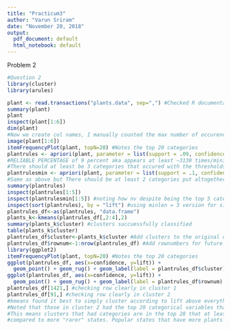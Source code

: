 ```yaml
---
title: "Practicum3"
author: "Varun Sriram"
date: "November 20, 2018"
output:
  pdf_document: default
  html_notebook: default
---
```



Problem 2

```r
#Question 2
library(cluster)
library(arules)

plant <- read.transactions("plants.data", sep=",") #Checked R documentation for this function. It was a .data set since the start and thought of using it the same way
summary(plant)
plant
inspect(plant[1:6])
dim(plant)
#Now we create col names, I manually counted the max number of occurences of a genus and it came to 15
image(plant[1:6])
itemFrequencyPlot(plant, topN=20) #Notes the top 20 categories
plantrules <- apriori(plant, parameter = list(support = .09, confidence = 0.75, minlen = 3)) 
#RELIABLE PERCENTAGE of 9 percent aka appears at least ~3130 times/minimum threshold = support, rules should appear correct ~75 percent of the time = confidence.
#There should at least be 3 categories that occured with the thresholds put altogether
plantrulesmin <- apriori(plant, parameter = list(support = .1, confidence = 0.25, minlen = 2)) 
#Same as above but There should be at least 2 categories put altogether
summary(plantrules)
inspect(plantrules[1:5])
inspect(plantrulesmin[1:5]) #noting how nv despite being the top 5 categories occuring did not appear the top 10 when there is a minimum of 3 categories involved
inspect(sort(plantrules), by = "lift") #using minlen = 3 version for simplicity - essentially order of likely occurence over others
plantrules_df<-as(plantrules, "data.frame")
plants_k<-kmeans(plantrules_df[,2:4],2)
summary(plants_k$cluster) #clusters succuessfully classified
table(plants_k$cluster)
plantrules_df$cluster<-plants_k$cluster #Add clusters to the original dataframe conveniently in the same row
plantrules_df$rownum<-1:nrow(plantrules_df) #Add rownumbers for future labeling/graph usage
library(ggplot2)
itemFrequencyPlot(plant, topN=20) #Notes the top 20 categories
ggplot(plantrules_df, aes(x=confidence, y=lift)) +
  geom_point() + geom_rug() + geom_label(label = plantrules_df$cluster)
ggplot(plantrules_df, aes(x=confidence, y=lift)) +
  geom_point() + geom_rug() + geom_label(label = plantrules_df$rownum) #checking row numbers of lift and thereby item frequency
plantrules_df[1421,] #checking row clearly in cluster 1
plantrules_df[91,] #checking row clearly in cluster 2
#kmeans found it best to simply cluster according to lift above everything
#Noted that those in cluster 2 had the top 20 categorical variables that actually appear (in the rhs section) while those in cluster 1 do not.
#This means clusters that had categories are in the top 20 that at least had a minimum of 3 categories apparently do not occur as often regardless of confidence level-
#compared to more "rarer" states. Popular states that have more plants in general but had very few variations/categories compared to states that had less plants but had more variations.
```



